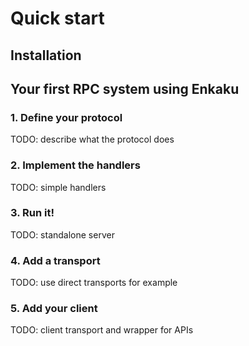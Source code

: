 # Quick start

## Installation

## Your first RPC system using Enkaku

### 1. Define your protocol

TODO: describe what the protocol does

### 2. Implement the handlers

TODO: simple handlers

### 3. Run it!

TODO: standalone server

### 4. Add a transport

TODO: use direct transports for example

### 5. Add your client

TODO: client transport and wrapper for APIs